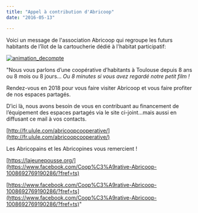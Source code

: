 ```yaml
---
title: "Appel à contribution d'Abricoop"
date: "2016-05-13"

---
```


Voici un message de l'association Abricoop qui regroupe les futurs habitants de l’îlot de la cartoucherie dédié à l'habitat participatif:

[![animation_decompte](/uploads/animation_decompte-257x300.gif)](http://fontaines-garonne.fr/wp-content/uploads/2016/05/animation_decompte.gif)

"Nous vous parlons d’une coopérative d’habitants à Toulouse depuis 8 ans ou 8 mois ou 8 jours… _Ou 8 minutes si vous avez regardé notre petit film !_

Rendez-vous en 2018 pour vous faire visiter Abricoop et vous faire profiter de nos espaces partagés.

D’ici là, nous avons besoin de vous en contribuant au financement de l’équipement des espaces partagés via le site ci-joint…mais aussi en diffusant ce mail à vos contacts.

[http://fr.ulule.com/abricoopcooperative/](http://fr.ulule.com/abricoopcooperative/)

Les Abricopains et les Abricopines vous remercient !

[https://lajeunepousse.org/](https://www.facebook.com/Coop%C3%A9rative-Abricoop-1008692769190286/?fref=ts)

[https://www.facebook.com/Coop%C3%A9rative-Abricoop-1008692769190286/?fref=ts](https://www.facebook.com/Coop%C3%A9rative-Abricoop-1008692769190286/?fref=ts)"
